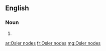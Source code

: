 ==English==
===Noun===
{{head|en|noun plural form|head=[[w:Osler|Osler]] [[nodes]]}}

# {{plural of|Osler node|lang=en}}

[[ar:Osler nodes]]
[[fr:Osler nodes]]
[[mg:Osler nodes]]